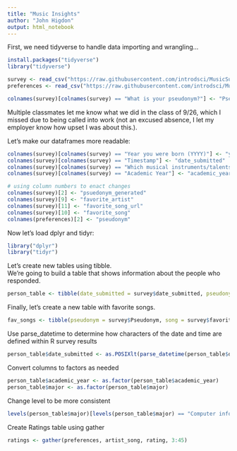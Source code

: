 ```yaml
---
title: "Music Insights"
author: "John Higdon"
output: html_notebook
---
```


First, we need tidyverse to handle data importing and wrangling...

```r
install.packages("tidyverse")
library("tidyverse")

survey <- read_csv("https://raw.githubusercontent.com/introdsci/MusicSurvey/master/music-survey.csv")
preferences <- read_csv("https://raw.githubusercontent.com/introdsci/MusicSurvey/master/preferences-survey.csv")

colnames(survey)[colnames(survey) == "What is your pseudonym?"] <- "Pseudonym"
```

Multiple classmates let me know what we did in the class of 9/26, which I missed due to being called into work (not an excused absence, I let my employer know how upset I was about this.).  

Let's make our dataframes more readable:

```r
colnames(survey)[colnames(survey) == "Year you were born (YYYY)"] <- "year_born"
colnames(survey)[colnames(survey) == "Timestamp"] <- "date_submitted"
colnames(survey)[colnames(survey) == "Which musical instruments/talents do you play? (Select all that apply)"] <- "instruments_played"
colnames(survey)[colnames(survey) == "Academic Year"] <- "academic_year"

# using column numbers to enact changes
colnames(survey)[2] <- "psuedonym_generated"
colnames(survey)[9] <- "favorite_artist"
colnames(survey)[11] <- "favorite_song_url"
colnames(survey)[10] <- "favorite_song"
colnames(preferences)[2] <- "pseudonym"
```

Now let's load dplyr and tidyr:
```r
library("dplyr")
library("tidyr")
```

Let's create new tables using tibble.  
We're going to build a table that shows information about the people who responded.
```r
person_table <- tibble(date_submitted = survey$date_submitted, pseudonym = survey$Pseudonym, sex = survey$Sex, academic_year = survey$academic_year, major = survey$Major, year_born = survey$year_born, pseudonym_generated = survey$psuedonym_generated)
```

Finally, let's create a new table with favorite songs.  
```r
fav_songs <- tibble(pseudonym = survey$Pseudonym, song = survey$favorite_song, artist = survey$favorite_artist, link = survey$favorite_song_url)
```

Use parse_datetime to determine how characters of the date and time are defined within R survey results
```r
person_table$date_submitted <- as.POSIXlt(parse_datetime(person_table$date_submitted, format="%m/%d/%y %H:%M"))
```

Convert columns to factors as needed
```r
person_table$academic_year <- as.factor(person_table$academic_year)
person_table$major <- as.factor(person_table$major)
```

Change level to be more consistent
```r
levels(person_table$major)[levels(person_table$major) == "Computer information systems"] <- "Computer Information Systems"
```

Create Ratings table using gather
```r
ratings <- gather(preferences, artist_song, rating, 3:45)
```
